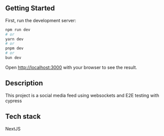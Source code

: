 ## Getting Started

First, run the development server:

```bash
npm run dev
# or
yarn dev
# or
pnpm dev
# or
bun dev
```

Open [http://localhost:3000](http://localhost:3000) with your browser to see the result.



## Description

This project is a social media feed using websockets and E2E testing with cypress


## Tech stack
NextJS
